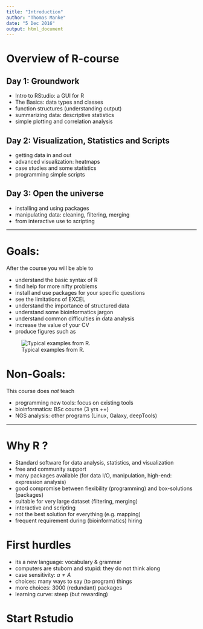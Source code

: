 ```yaml
---
title: "Introduction"
author: "Thomas Manke"
date: "5 Dec 2016"
output: html_document
---
```

# Overview of R-course

## Day 1: Groundwork
* Intro to RStudio: a GUI for R
* The Basics: data types and classes
* function structures (understanding output)
* summarizing data: descriptive statistics
* simple plotting and correlation analysis


## Day 2: Visualization, Statistics and Scripts
* getting data in and out
* advanced visualization: heatmaps
* case studies and some statistics
* programming simple scripts

## Day 3: Open the universe
* installing and using packages
* manipulating data: cleaning, filtering, merging
* from interactive use to scripting

***

# Goals: 
After the course you will be able to

* understand the basic syntax of R
* find help for more nifty problems
* install and use packages for your specific questions
* see the limitations of EXCEL
* understand the importance of structured data
* understand some bioinformatics jargon
* understand common difficulties in data analysis
* increase the value of your CV
* produce figures such as

![Typical examples from R.](../images/sample_plots.png)

[//]: # http://www.r-graph-gallery.com/all-graphs/

# Non-Goals:
This course does *not* teach 

* programming new tools: focus on existing tools
* bioinformatics: BSc course (3 yrs ++)
* NGS analysis: other programs (Linux, Galaxy, deepTools)

***

# Why R ?
* Standard software for data analysis, statistics, and visualization
* free and community support
* many packages available (for data I/O, manipulation, high-end: expression analysis)
* good compromise between flexibility (programming) and box-solutions (packages)
* suitable for very large dataset (filtering, merging)
* interactive and scripting
* not the best solution for everything (e.g. mapping)
* frequent requirement during (bioinformatics) hiring

# First hurdles
* its a new language: vocabulary & grammar
* computers are stuborn and stupid: they do not think along
* case sensitivity: $a \ne A$
* choices: many ways to say (to program) things
* more choices: 3000 (redundant) packages
* learning curve: steep (but rewarding)

# Start Rstudio